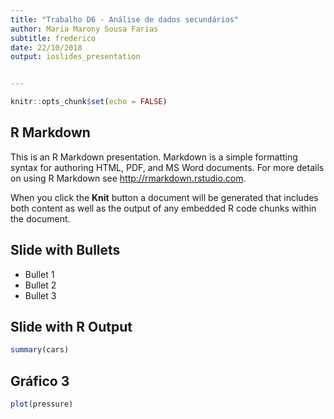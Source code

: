 ```yaml
---
title: "Trabalho D6 - Análise de dados secundários"
author: Maria Marony Sousa Farias
subtitle: frederico
date: 22/10/2018 
output: ioslides_presentation 


---
```


```r
knitr::opts_chunk$set(echo = FALSE)
```

## R Markdown

This is an R Markdown presentation. Markdown is a simple formatting syntax for authoring HTML, PDF, and MS Word documents. For more details on using R Markdown see <http://rmarkdown.rstudio.com>.

When you click the **Knit** button a document will be generated that includes both content as well as the output of any embedded R code chunks within the document.

## Slide with Bullets

- Bullet 1
- Bullet 2
- Bullet 3

## Slide with R Output

```r
summary(cars)
```

## Gráfico 3

```r
plot(pressure)

```

